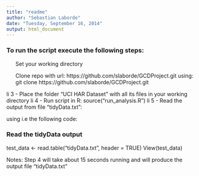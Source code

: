 ```yaml
---
title: "readme"
author: "Sebastian Laborde"
date: "Tuesday, September 16, 2014"
output: html_document
---
```


### To run the script execute the following steps:

<ol>Set your working directory </ol>
<ol>Clone repo with url: https://github.com/slaborde/GCDProject.git using: git clone https://github.com/slaborde/GCDProject.git </ol>

li 3 - Place the folder "UCI HAR Dataset" with all its files in your working directory
li 4 - Run script in R: source("run_analysis.R")
li 5 - Read the output from file "tidyData.txt": 

using i.e the following code:

### Read the tidyData output
test_data <- read.table("tidyData.txt", header = TRUE)
View(test_data)

Notes:
Step 4 will take about 15 seconds running and will produce the output file "tidyData.txt"


